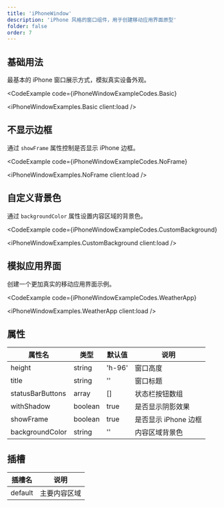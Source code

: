 ```yaml
---
title: 'iPhoneWindow'
description: 'iPhone 风格的窗口组件，用于创建移动应用界面原型'
folder: false
order: 7
---
```



## 基础用法

最基本的 iPhone 窗口展示方式，模拟真实设备外观。

<CodeExample
  code={iPhoneWindowExampleCodes.Basic}
>
  <iPhoneWindowExamples.Basic client:load />
</CodeExample>

## 不显示边框

通过 `showFrame` 属性控制是否显示 iPhone 边框。

<CodeExample
  code={iPhoneWindowExampleCodes.NoFrame}
>
  <iPhoneWindowExamples.NoFrame client:load />
</CodeExample>

## 自定义背景色

通过 `backgroundColor` 属性设置内容区域的背景色。

<CodeExample
  code={iPhoneWindowExampleCodes.CustomBackground}
>
  <iPhoneWindowExamples.CustomBackground client:load />
</CodeExample>

## 模拟应用界面

创建一个更加真实的移动应用界面示例。

<CodeExample
  code={iPhoneWindowExampleCodes.WeatherApp}
>
  <iPhoneWindowExamples.WeatherApp client:load />
</CodeExample>

## 属性

| 属性名 | 类型 | 默认值 | 说明 |
| --- | --- | --- | --- |
| height | string | 'h-96' | 窗口高度 |
| title | string | '' | 窗口标题 |
| statusBarButtons | array | [] | 状态栏按钮数组 |
| withShadow | boolean | true | 是否显示阴影效果 |
| showFrame | boolean | true | 是否显示 iPhone 边框 |
| backgroundColor | string | '' | 内容区域背景色 |

## 插槽

| 插槽名 | 说明 |
| --- | --- |
| default | 主要内容区域 |
